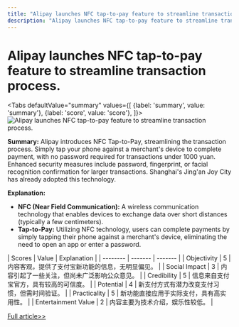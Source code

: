 ```yaml
---
title: "Alipay launches NFC tap-to-pay feature to streamline transaction process."
description: "Alipay launches NFC tap-to-pay feature to streamline transaction process."
---
```



# Alipay launches NFC tap-to-pay feature to streamline transaction process.


<Tabs
	defaultValue="summary"
	values={[
	{label: 'summary', value: 'summary'},
	{label: 'score', value: 'score'},
]}>
<TabItem value="summary">
<img
  src="https://image.informedainews.com/2024/06/Tec-tSQ-1717829492-0.jpg"
  alt="Alipay launches NFC tap-to-pay feature to streamline transaction process."
/>



**Summary:**
Alipay introduces NFC Tap-to-Pay, streamlining the transaction process. Simply tap your phone against a merchant's device to complete payment, with no password required for transactions under 1000 yuan. Enhanced security measures include password, fingerprint, or facial recognition confirmation for larger transactions. Shanghai's Jing'an Joy City has already adopted this technology.

**Explanation:**
- **NFC (Near Field Communication):** A wireless communication technology that enables devices to exchange data over short distances (typically a few centimeters).
- **Tap-to-Pay:** Utilizing NFC technology, users can complete payments by simply tapping their phone against a merchant's device, eliminating the need to open an app or enter a password.
</TabItem>
<TabItem value="score">
	| Scores     | Value   | Explanation |
	| -------- | ------- | ------- |
	| Objectivity  | 5    | 内容客观，提供了支付宝新功能的信息，无明显偏见。    |
	| Social Impact | 3     | 内容引起了一些关注，但尚未广泛影响公众意见。    |
	| Credibility    | 5    | 信息来自支付宝官方，具有较高的可信度。    |
	| Potential    | 4    | 新支付方式有潜力改变支付习惯，但需时间验证。    |
	| Practicality    | 5    | 新功能直接应用于实际支付，具有高实用性。    |
	| Entertainment Value    | 2    | 内容主要为技术介绍，娱乐性较低。    |
</TabItem>
</Tabs>

[Full article>>](https://www.cnbeta.com.tw/articles/tech/1434038.htm)
